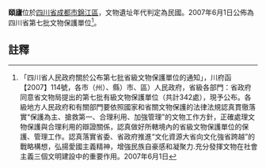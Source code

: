 {{msg:四川省文物保護單位
|名稱 = 頤廬
|編號 = 330
|圖片 = 
|級別 = S7
|分類 = 
|時代 = [[中華民國|民國]]
|地点 = [[四川省|四川省]][[成都市|成都市]][[錦江區|錦江區]]
|坐標 =
|登錄 = 2007年6月1日
}}
'''頤廬'''位於[[四川省|四川省]][[成都市|成都市]][[錦江區|錦江區]]，文物遺址年代判定為民國。2007年6月1日公佈為四川省第七批文物保護單位<ref>「四川省人民政府關於公布第七批省級文物保護單位的通知」，川府函【2007】114號，各市（州）、縣）市、區）人民政府，省級各部門：省政府同意省文物局提出的第七批有級文物保護單位（共計342處），現予公布。各級地方人民政府和有關部門要依照國家和省關文物保護的法律法規認真貫徹落實“保護為主、搶救第一、合理利用、加強管理”的文物工作方針，正確處理文物保護與合理利用的辯證關係，認真做好所轄境內的省級文物保護單位的保護、管理工作。認真落實省委、省政府推進“文化資源大省向文化強省跨越”的戰略構想，弘揚愛國主義精神，增強民族自豪感和凝聚力.充分發揮文物在社會主義三個文明建設中的重要作用。2007年6月1日</ref>。
==註釋==
{{reflist}}
{{文物保護單位小作品}}
